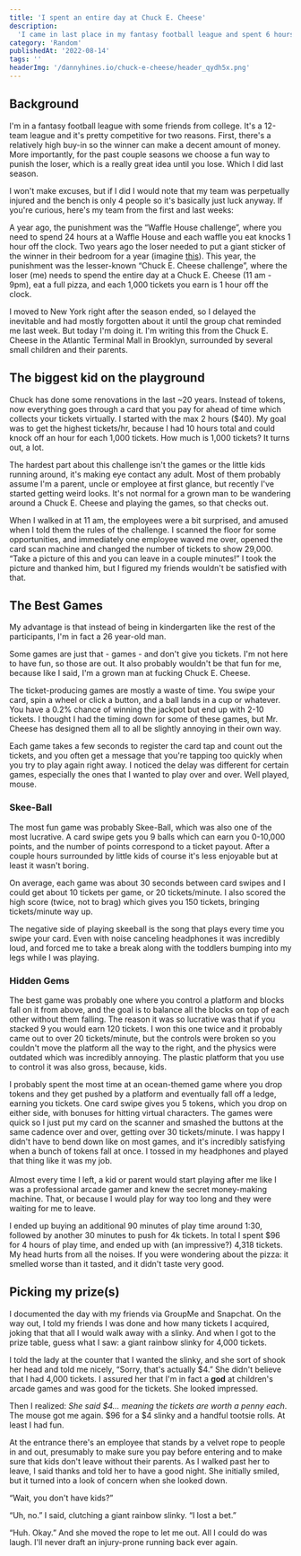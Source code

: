 ```yaml
---
title: 'I spent an entire day at Chuck E. Cheese'
description:
  'I came in last place in my fantasy football league and spent 6 hours at Chuck E. Cheese'
category: 'Random'
publishedAt: '2022-08-14'
tags: ''
headerImg: '/dannyhines.io/chuck-e-cheese/header_qydh5x.png'
---
```


<CloudinaryImg
  mdx
  publicId='/dannyhines.io/chuck-e-cheese/header_qydh5x.gif'
  alt='Header'
  width={1198}
  height={856}
/>

## Background

I'm in a fantasy football league with some friends from college. It's a 12-team league and
it's pretty competitive for two reasons. First, there's a relatively high buy-in so the
winner can make a decent amount of money. More importantly, for the past couple seasons we
choose a fun way to punish the loser, which is a really great idea until you lose. Which I
did last season.

I won't make excuses, but if I did I would note that my team was perpetually injured and the
bench is only 4 people so it's basically just luck anyway. If you're curious, here's my team
from the first and last weeks:

<MdxRow>
  <MdxCol>
    <CloudinaryImg
      mdx
      publicId='/dannyhines.io/chuck-e-cheese/roster-week-1_lsyjzi.png'
      alt='week 1 roster'
      width={679}
      height={818}
    />
  </MdxCol>
  <MdxCol>
    <CloudinaryImg
      mdx
      publicId='/dannyhines.io/chuck-e-cheese/roster-week-16_vtbm4q.png'
      alt='week 16 roster'
      width={682}
      height={814}
    />
  </MdxCol>
</MdxRow>

A year ago, the punishment was the “Waffle House challenge”, where you need to spend 24
hours at a Waffle House and each waffle you eat knocks 1 hour off the clock. Two years ago
the loser needed to put a giant sticker of the winner in their bedroom for a year (imagine
[this](https://m.media-amazon.com/images/I/71BLO8U6ZoS._AC_SL1500_.jpg)). This year, the
punishment was the lesser-known “Chuck E. Cheese challenge”, where the loser (me) needs to
spend the entire day at a Chuck E. Cheese (11 am - 9pm), eat a full pizza, and each 1,000
tickets you earn is 1 hour off the clock.

I moved to New York right after the season ended, so I delayed the inevitable and had mostly
forgotten about it until the group chat reminded me last week. But today I'm doing it. I'm
writing this from the Chuck E. Cheese in the Atlantic Terminal Mall in Brooklyn, surrounded
by several small children and their parents.

## The biggest kid on the playground

Chuck has done some renovations in the last ~20 years. Instead of tokens, now everything
goes through a card that you pay for ahead of time which collects your tickets virtually. I
started with the max 2 hours ($40). My goal was to get the highest tickets/hr, because I had
10 hours total and could knock off an hour for each 1,000 tickets. How much is 1,000
tickets? It turns out, a lot.

The hardest part about this challenge isn't the games or the little kids running around,
it's making eye contact any adult. Most of them probably assume I'm a parent, uncle or
employee at first glance, but recently I've started getting weird looks. It's not normal for
a grown man to be wandering around a Chuck E. Cheese and playing the games, so that checks
out.

When I walked in at 11 am, the employees were a bit surprised, and amused when I told them
the rules of the challenge. I scanned the floor for some opportunities, and immediately one
employee waved me over, opened the card scan machine and changed the number of tickets to
show 29,000. “Take a picture of this and you can leave in a couple minutes!” I took the
picture and thanked him, but I figured my friends wouldn't be satisfied with that.

<MdxRow>
  <MdxCol>
    <CloudinaryImg
      mdx
      publicId='/dannyhines.io/chuck-e-cheese/ticket-fraud_hkozm7.gif'
      alt='ticket fraud'
      width={460}
      height={640}
    />
  </MdxCol>
  <MdxCol>
    <CloudinaryImg
      mdx
      publicId='/dannyhines.io/chuck-e-cheese/29000-tickets_qi4gi7.png'
      alt='29000 tickets'
      width={1000}
      height={1333}
    />
  </MdxCol>
</MdxRow>

## The Best Games

My advantage is that instead of being in kindergarten like the rest of the participants, I'm
in fact a 26 year-old man.

Some games are just that - games - and don't give you tickets. I'm not here to have fun, so
those are out. It also probably wouldn't be that fun for me, because like I said, I'm a
grown man at fucking Chuck E. Cheese.

The ticket-producing games are mostly a waste of time. You swipe your card, spin a wheel or
click a button, and a ball lands in a cup or whatever. You have a 0.2% chance of winning the
jackpot but end up with 2-10 tickets. I thought I had the timing down for some of these
games, but Mr. Cheese has designed them all to all be slightly annoying in their own way.

<MdxRow>
  <MdxCol>
    <CloudinaryImg
      mdx
      publicId='/dannyhines.io/chuck-e-cheese/big-bass_afkc6t.jpeg'
      alt='big bass lottery wheel'
      width={1000}
      height={1333}
    />
  </MdxCol>
  <MdxCol>
    <CloudinaryImg
      mdx
      publicId='/dannyhines.io/chuck-e-cheese/winners-wheel_jd0kyc.jpeg'
      alt='winners wheel'
      width={1000}
      height={1333}
    />
  </MdxCol>
</MdxRow>

Each game takes a few seconds to register the card tap and count out the tickets, and you
often get a message that you're tapping too quickly when you try to play again right away. I
noticed the delay was different for certain games, especially the ones that I wanted to play
over and over. Well played, mouse.

<CloudinaryImg
  mdx
  publicId='/dannyhines.io/chuck-e-cheese/scan-error_fjzen6.jpeg'
  alt='scan error'
  width={986}
  height={608}
/>

### Skee-Ball

The most fun game was probably Skee-Ball, which was also one of the most lucrative. A card
swipe gets you 9 balls which can earn you 0-10,000 points, and the number of points
correspond to a ticket payout. After a couple hours surrounded by little kids of course it's
less enjoyable but at least it wasn't boring.

<MdxRow>
  <MdxCol>
    <CloudinaryImg
      mdx
      publicId='/dannyhines.io/chuck-e-cheese/skeeball-payout_jyaeet.jpeg'
      alt='skeeball payouts'
      width={1000}
      height={1333}
    />
  </MdxCol>
  <MdxCol>
    <CloudinaryImg
      mdx
      publicId='/dannyhines.io/chuck-e-cheese/skeeball-lane_ytdvnd.jpeg'
      alt='Skeeball'
      width={1000}
      height={1333}
    />
  </MdxCol>
</MdxRow>

On average, each game was about 30 seconds between card swipes and I could get about 10
tickets per game, or 20 tickets/minute. I also scored the high score (twice, not to brag)
which gives you 150 tickets, bringing tickets/minute way up.

The negative side of playing skeeball is the song that plays every time you swipe your card.
Even with noise canceling headphones it was incredibly loud, and forced me to take a break
along with the toddlers bumping into my legs while I was playing.

<CloudinaryImg
  mdx
  publicId='/dannyhines.io/chuck-e-cheese/skeeball_eaai6y.gif'
  alt='playing skeeball'
  width={368}
  height={665}
/>

### Hidden Gems

The best game was probably one where you control a platform and blocks fall on it from
above, and the goal is to balance all the blocks on top of each other without them falling.
The reason it was so lucrative was that if you stacked 9 you would earn 120 tickets. I won
this one twice and it probably came out to over 20 tickets/minute, but the controls were
broken so you couldn't move the platform all the way to the right, and the physics were
outdated which was incredibly annoying. The plastic platform that you use to control it was
also gross, because, kids.

<MdxRow>
  <MdxCol>
    I probably spent the most time at an ocean-themed game where you drop tokens and they
    get pushed by a platform and eventually fall off a ledge, earning you tickets. One card
    swipe gives you 5 tokens, which you drop on either side, with bonuses for hitting
    virtual characters. The games were quick so I just put my card on the scanner and
    smashed the buttons at the same cadence over and over, getting over 30 tickets/minute. I
    was happy I didn't have to bend down like on most games, and it's incredibly satisfying
    when a bunch of tokens fall at once. I tossed in my headphones and played that thing
    like it was my job. <br />
    <br />
    Almost every time I left, a kid or parent would start playing after me like I was a
    professional arcade gamer and knew the secret money-making machine. That, or because I
    would play for way too long and they were waiting for me to leave.
  </MdxCol>
  <MdxCol>
    <CloudinaryImg
      mdx
      publicId='/dannyhines.io/chuck-e-cheese/ocean-token-game_zevrm6.jpeg'
      alt='Ocean token game'
      width={1000}
      height={1333}
    />
  </MdxCol>
</MdxRow>

I ended up buying an additional 90 minutes of play time around 1:30, followed by another 30
minutes to push for 4k tickets. In total I spent $96 for 4 hours of play time, and ended up
with (an impressive?) 4,318 tickets. My head hurts from all the noises. If you were
wondering about the pizza: it smelled worse than it tasted, and it didn't taste very good.

## Picking my prize(s)

I documented the day with my friends via GroupMe and Snapchat. On the way out, I told my
friends I was done and how many tickets I acquired, joking that that all I would walk away
with a slinky. And when I got to the prize table, guess what I saw: a giant rainbow slinky
for 4,000 tickets.

I told the lady at the counter that I wanted the slinky, and she sort of shook her head and
told me nicely, “Sorry, that's actually $4.” She didn't believe that I had 4,000 tickets. I
assured her that I'm in fact a **god** at children's arcade games and was good for the
tickets. She looked impressed.

Then I realized: _She said $4... meaning_ t*he tickets are worth a penny each*. The mouse
got me again. $96 for a $4 slinky and a handful tootsie rolls. At least I had fun.

At the entrance there's an employee that stands by a velvet rope to people in and out,
presumably to make sure you pay before entering and to make sure that kids don't leave
without their parents. As I walked past her to leave, I said thanks and told her to have a
good night. She initially smiled, but it turned into a look of concern when she looked down.

“Wait, you don't have kids?”

“Uh, no.” I said, clutching a giant rainbow slinky. “I lost a bet.”

“Huh. Okay.” And she moved the rope to let me out. All I could do was laugh. I'll never
draft an injury-prone running back ever again.
